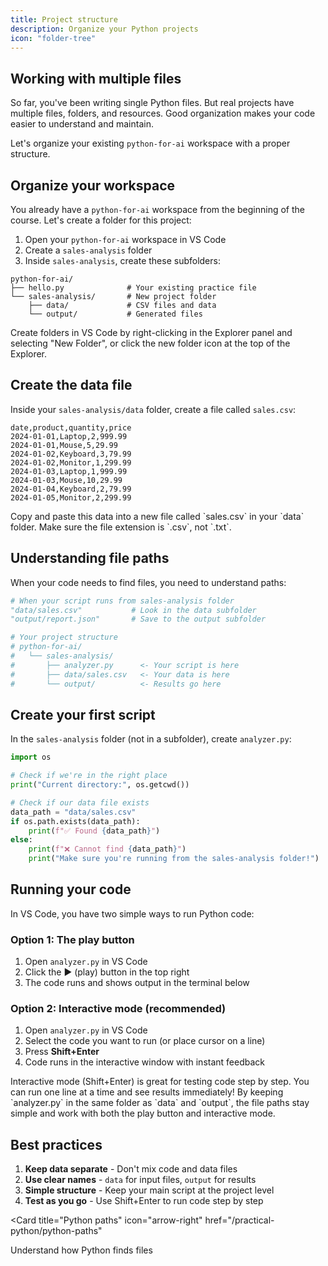 ```yaml
---
title: Project structure
description: Organize your Python projects
icon: "folder-tree"
---
```


## Working with multiple files

So far, you've been writing single Python files. But real projects have multiple files, folders, and resources. Good organization makes your code easier to understand and maintain.

Let's organize your existing `python-for-ai` workspace with a proper structure.

## Organize your workspace

You already have a `python-for-ai` workspace from the beginning of the course. Let's create a folder for this project:

1. Open your `python-for-ai` workspace in VS Code
2. Create a `sales-analysis` folder
3. Inside `sales-analysis`, create these subfolders:

```
python-for-ai/
├── hello.py              # Your existing practice file
└── sales-analysis/       # New project folder
    ├── data/             # CSV files and data
    └── output/           # Generated files
```

<Tip>
  Create folders in VS Code by right-clicking in the Explorer panel and selecting "New Folder", or click the new folder icon at the top of the Explorer.
</Tip>

## Create the data file

Inside your `sales-analysis/data` folder, create a file called `sales.csv`:

```csv
date,product,quantity,price
2024-01-01,Laptop,2,999.99
2024-01-01,Mouse,5,29.99
2024-01-02,Keyboard,3,79.99
2024-01-02,Monitor,1,299.99
2024-01-03,Laptop,1,999.99
2024-01-03,Mouse,10,29.99
2024-01-04,Keyboard,2,79.99
2024-01-05,Monitor,2,299.99
```

<Note>
  Copy and paste this data into a new file called `sales.csv` in your `data` folder. Make sure the file extension is `.csv`, not `.txt`.
</Note>

## Understanding file paths

When your code needs to find files, you need to understand paths:

```python
# When your script runs from sales-analysis folder
"data/sales.csv"           # Look in the data subfolder
"output/report.json"       # Save to the output subfolder

# Your project structure
# python-for-ai/
#   └── sales-analysis/
#       ├── analyzer.py      <- Your script is here
#       ├── data/sales.csv   <- Your data is here
#       └── output/          <- Results go here
```

## Create your first script

In the `sales-analysis` folder (not in a subfolder), create `analyzer.py`:

```python
import os

# Check if we're in the right place
print("Current directory:", os.getcwd())

# Check if our data file exists
data_path = "data/sales.csv"
if os.path.exists(data_path):
    print(f"✅ Found {data_path}")
else:
    print(f"❌ Cannot find {data_path}")
    print("Make sure you're running from the sales-analysis folder!")
```

## Running your code

In VS Code, you have two simple ways to run Python code:

### Option 1: The play button
1. Open `analyzer.py` in VS Code
2. Click the ▶️ (play) button in the top right
3. The code runs and shows output in the terminal below

### Option 2: Interactive mode (recommended)
1. Open `analyzer.py` in VS Code
2. Select the code you want to run (or place cursor on a line)
3. Press **Shift+Enter**
4. Code runs in the interactive window with instant feedback

<Tip>
  Interactive mode (Shift+Enter) is great for testing code step by step. You can run one line at a time and see results immediately!
</Tip>

<Note>
  By keeping `analyzer.py` in the same folder as `data` and `output`, the file paths stay simple and work with both the play button and interactive mode.
</Note>

## Best practices

1. **Keep data separate** - Don't mix code and data files
2. **Use clear names** - `data` for input files, `output` for results
3. **Simple structure** - Keep your main script at the project level
4. **Test as you go** - Use Shift+Enter to run code step by step

<Card
  title="Python paths"
  icon="arrow-right"
  href="/practical-python/python-paths"
>
  Understand how Python finds files
</Card>